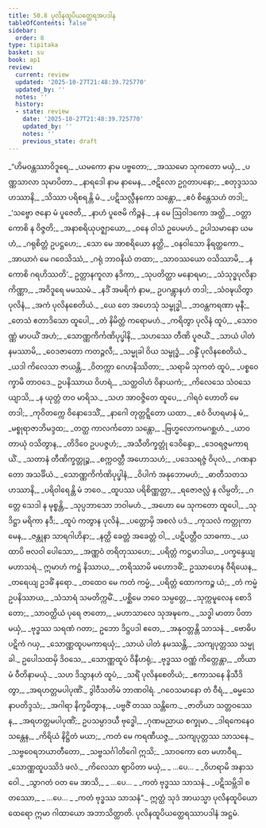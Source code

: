 ```yaml
---
title: 50.8 ပုလိနထူပိယတ္ထေရအပဒါန
tableOfContents: false
sidebar:
  order: 8
type: tipitaka
basket: su
book: ap1
review:
  current: review
  updated: '2025-10-27T21:48:39.725770'
  updated_by: ''
  notes: ''
  history:
  - state: review
    date: '2025-10-27T21:48:39.725770'
    updated_by: ''
    notes: ''
    previous_state: draft
---
```



<ReviewStatus review={frontmatter.review} showDetails={true} />

<HypothesisAnnotation frontmatter={frontmatter} />

<DynamicBreadcrumb />

<Division number="57" book="ap1" e="ch" v="20" p="433">

<Paragraph number="6500" type="verses" book="ap1">
_“ဟိမဝန္တဿာဝိဒူရေ,_  
_ယမကော နာမ ပဗ္ဗတော;_  
_အဿမော သုကတော မယှံ,_  
_ပဏ္ဏသာလာ သုမာပိတာ._  

</Paragraph>

</Division>
<Division number="58" book="ap1" e="ch" v="20" p="433">

<Paragraph number="6501" type="verses" book="ap1">
_နာရဒေါ နာမ နာမေန,_  
_ဇဋိလော ဥဂ္ဂတာပနော;_  
_စတုဒ္ဒသသဟဿာနိ,_  
_သိဿာ ပရိစရန္တိ မံ._  

</Paragraph>

</Division>
<Division number="59" book="ap1" e="ch" v="20" p="434">

<Paragraph number="6502" type="verses" book="ap1">
_ပဋိသလ္လီနကော သန္တော,_  
_ဧဝံ စိန္တေသဟံ တဒါ;_  
_‘သဗ္ဗော ဇနော မံ ပူဇေတိ,_  
_နာဟံ ပူဇေမိ ကိဉ္စနံ._  

</Paragraph>

</Division>
<Division number="60" book="ap1" e="ch" v="20" p="434">

<Paragraph number="6503" type="verses" book="ap1">
_န မေ ဩဝါဒကော အတ္ထိ,_  
_ဝတ္တာ ကောစိ န ဝိဇ္ဇတိ;_  
_အနာစရိယုပဇ္ဈာယော,_  
_ဝနေ ဝါသံ ဥပေမဟံ._  

</Paragraph>

</Division>
<Division number="61" book="ap1" e="ch" v="20" p="434">

<Paragraph number="6504" type="verses" book="ap1">
ဥပါသမာနော ယမဟံ,_  
_ဂရုစိတ္တံ ဥပဋ္ဌဟေ;_  
_သော မေ အာစရိယော နတ္ထိ,_  
_ဝနဝါသော နိရတ္ထကော._  

</Paragraph>

</Division>
<Division number="62" book="ap1" e="ch" v="20" p="434">

<Paragraph number="6505" type="verses" book="ap1">
_အာယာဂံ မေ ဂဝေသိဿံ,_  
_ဂရုံ ဘာဝနိယံ တထာ;_  
_သာဝဿယော ဝသိဿာမိ,_  
_န ကောစိ ဂရဟိဿတိ’._  

</Paragraph>

</Division>
<Division number="63" book="ap1" e="ch" v="20" p="434">

<Paragraph number="6506" type="verses" book="ap1">
ဥတ္တာနကူလာ နဒိကာ,_  
_သုပတိတ္ထာ မနောရမာ;_  
_သံသုဒ္ဓပုလိနာကိဏ္ဏာ,_  
_အဝိဒူရေ မမဿမံ._  

</Paragraph>

</Division>
<Division number="64" book="ap1" e="ch" v="20" p="434">

<Paragraph number="6507" type="verses" book="ap1">
_နဒိံ အမရိကံ နာမ,_  
ဥပဂန္တွာနဟံ တဒါ;_  
_သံဝဍ္ဎယိတွာ ပုလိနံ,_  
_အကံ ပုလိနစေတိယံ._  

</Paragraph>

</Division>
<Division number="65" book="ap1" e="ch" v="20" p="434">

<Paragraph number="6508" type="verses" book="ap1">
_ယေ တေ အဟေသုံ သမ္ဗုဒ္ဓါ,_  
_ဘဝန္တကရဏာ မုနီ;_  
_တေသံ ဧတာဒိသော ထူပေါ,_  
_တံ နိမိတ္တံ ကရောမဟံ._  

</Paragraph>

</Division>
<Division number="66" book="ap1" e="ch" v="20" p="434">

<Paragraph number="6509" type="verses" book="ap1">
_ကရိတွာ ပုလိနံ ထူပံ,_  
_သောဝဏ္ဏံ မာပယိံ အဟံ;_  
_သောဏ္ဏကိင်္ကဏိပုပ္ဖါနိ,_  
_သဟဿေ တီဏိ ပူဇယိံ._  

</Paragraph>

</Division>
<Division number="67" book="ap1" e="ch" v="20" p="434">

<Paragraph number="6510" type="verses" book="ap1">
_သာယံ ပါတံ နမဿာမိ,_  
_ဝေဒဇာတော ကတဉ္ဇလီ;_  
_သမ္မုခါ ဝိယ သမ္ဗုဒ္ဓံ,_  
_ဝန္ဒိံ ပုလိနစေတိယံ._  

</Paragraph>

</Division>
<Division number="68" book="ap1" e="ch" v="20" p="434">

<Paragraph number="6511" type="verses" book="ap1">
_ယဒါ ကိလေသာ ဇာယန္တိ,_  
_ဝိတက္ကာ ဂေဟနိဿိတာ;_  
_သရာမိ သုကတံ ထူပံ,_  
_ပစ္စဝေက္ခာမိ တာဝဒေ._  

</Paragraph>

</Division>
<Division number="69" book="ap1" e="ch" v="20" p="434">

<Paragraph number="6512" type="verses" book="ap1">
ဥပနိဿာယ ဝိဟရံ,_  
_သတ္ထဝါဟံ ဝိနာယကံ;_  
_ကိလေသေ သံဝသေယျာသိ,_  
_န ယုတ္တံ တဝ မာရိသ._  

</Paragraph>

</Division>
<Division number="70" book="ap1" e="ch" v="20" p="434">

<Paragraph number="6513" type="verses" book="ap1">
_သဟ အာဝဇ္ဇိတေ ထူပေ,_  
_ဂါရဝံ ဟောတိ မေ တဒါ;_  
_ကုဝိတက္ကေ ဝိနောဒေသိံ,_  
_နာဂေါ တုတ္တဋ္ဋိတော ယထာ._  

</Paragraph>

</Division>
<Division number="71" book="ap1" e="ch" v="20" p="434">

<Paragraph number="6514" type="verses" book="ap1">
_ဧဝံ ဝိဟရမာနံ မံ,_  
_မစ္စုရာဇာဘိမဒ္ဒထ;_  
_တတ္ထ ကာလင်္ကတော သန္တော,_  
_ဗြဟ္မလောကမဂစ္ဆဟံ._  

</Paragraph>

</Division>
<Division number="72" book="ap1" e="ch" v="20" p="435">

<Paragraph number="6515" type="verses" book="ap1">
_ယာဝတာယုံ ဝသိတွာန,_  
_တိဒိဝေ ဥပပဇ္ဇဟံ;_  
_အသီတိက္ခတ္တုံ ဒေဝိန္ဒော,_  
_ဒေဝရဇ္ဇမကာရယိံ._  

</Paragraph>

</Division>
<Division number="73" book="ap1" e="ch" v="20" p="435">

<Paragraph number="6516" type="verses" book="ap1">
_သတာနံ တီဏိက္ခတ္တုဉ္စ,_  
_စက္ကဝတ္တီ အဟောသဟံ;_  
_ပဒေသရဇ္ဇံ ဝိပုလံ,_  
_ဂဏနာတော အသင်္ခိယံ._  

</Paragraph>

</Division>
<Division number="74" book="ap1" e="ch" v="20" p="435">

<Paragraph number="6517" type="verses" book="ap1">
_သောဏ္ဏကိင်္ကဏိပုပ္ဖါနံ,_  
_ဝိပါကံ အနုဘောမဟံ;_  
_ဓာတီသတသဟဿာနိ,_  
_ပရိဝါရေန္တိ မံ ဘဝေ._  

</Paragraph>

</Division>
<Division number="75" book="ap1" e="ch" v="20" p="435">

<Paragraph number="6518" type="verses" book="ap1">
_ထူပဿ ပရိစိဏ္ဏတ္တာ,_  
_ရဇောဇလ္လံ န လိမ္ပတိ;_  
_ဂတ္တေ သေဒါ န မုစ္စန္တိ,_  
_သုပ္ပဘာသော ဘဝါမဟံ._  

</Paragraph>

</Division>
<Division number="76" book="ap1" e="ch" v="20" p="435">

<Paragraph number="6519" type="verses" book="ap1">
_အဟော မေ သုကတော ထူပေါ,_  
_သုဒိဋ္ဌာ မရိကာ နဒီ;_  
_ထူပံ ကတွာန ပုလိနံ,_  
_ပတ္တောမှိ အစလံ ပဒံ._  

</Paragraph>

</Division>
<Division number="77" book="ap1" e="ch" v="20" p="435">

<Paragraph number="6520" type="verses" book="ap1">
_ကုသလံ ကတ္တုကာမေန,_  
_ဇန္တုနာ သာရဂါဟိနာ;_  
_နတ္ထိ ခေတ္တံ အခေတ္တံ ဝါ,_  
_ပဋိပတ္တီဝ သာဓကာ._  

</Paragraph>

</Division>
<Division number="78" book="ap1" e="ch" v="20" p="435">

<Paragraph number="6521" type="verses" book="ap1">
_ယထာပိ ဗလဝါ ပေါသော,_  
_အဏ္ဏဝံ တရိတုဿဟေ;_  
_ပရိတ္တံ ကဋ္ဌမာဒါယ,_  
_ပက္ခန္ဒေယျ မဟာသရံ._  

</Paragraph>

</Division>
<Division number="79" book="ap1" e="ch" v="20" p="435">

<Paragraph number="6522" book="ap1">
ဣမာဟံ ကဋ္ဌံ နိဿာယ,_  
_တရိဿာမိ မဟောဒဓိံ;_  
ဥဿာဟေန ဝီရိယေန,_  
_တရေယျ ဥဒဓိံ နရော._  

</Paragraph>

</Division>
<Division number="80" book="ap1" e="ch" v="20" p="435">

<Paragraph number="6523" type="verses" book="ap1">
_တထေဝ မေ ကတံ ကမ္မံ,_  
_ပရိတ္တံ ထောကကဉ္စ ယံ;_  
_တံ ကမ္မံ ဥပနိဿာယ,_  
_သံသာရံ သမတိက္ကမိံ._  

</Paragraph>

</Division>
<Division number="81" book="ap1" e="ch" v="20" p="435">

<Paragraph number="6524" type="verses" book="ap1">
_ပစ္ဆိမေ ဘဝေ သမ္ပတ္တေ,_  
_သုက္ကမူလေန စောဒိတော;_  
_သာဝတ္ထိယံ ပုရေ ဇာတော,_  
_မဟာသာလေ သုအဍ္ဎကေ._  

</Paragraph>

</Division>
<Division number="82" book="ap1" e="ch" v="20" p="435">

<Paragraph number="6525" type="verses" book="ap1">
_သဒ္ဓါ မာတာ ပိတာ မယှံ,_  
_ဗုဒ္ဓဿ သရဏံ ဂတာ;_  
ဥဘော ဒိဋ္ဌပဒါ ဧတေ,_  
_အနုဝတ္တန္တိ သာသနံ._  

</Paragraph>

</Division>
<Division number="83" book="ap1" e="ch" v="20" p="435">

<Paragraph number="6526" type="verses" book="ap1">
_ဗောဓိပပဋိကံ ဂယှ,_  
_သောဏ္ဏထူပမကာရယုံ;_  
_သာယံ ပါတံ နမဿန္တိ,_  
_သကျပုတ္တဿ သမ္မုခါ._  

</Paragraph>

</Division>
<Division number="84" book="ap1" e="ch" v="20" p="436">

<Paragraph number="6527" type="verses" book="ap1">
ဥပေါသထမှိ ဒိဝသေ,_  
_သောဏ္ဏထူပံ ဝိနီဟရုံ;_  
_ဗုဒ္ဓဿ ဝဏ္ဏံ ကိတ္တေန္တာ,_  
_တိယာမံ ဝီတိနာမယုံ._  

</Paragraph>

</Division>
<Division number="85" book="ap1" e="ch" v="20" p="436">

<Paragraph number="6528" type="verses" book="ap1">
_သဟ ဒိသွာနဟံ ထူပံ,_  
_သရိံ ပုလိနစေတိယံ;_  
_ဧကာသနေ နိသီဒိတွာ,_  
_အရဟတ္တမပါပုဏိံ._  


</Paragraph>
</Division>

<Paragraph number="6529" type="center" book="ap1">
ဒွါဝီသတိမံ ဘာဏဝါရံ.


</Paragraph>

<Division number="86" book="ap1" e="ch" v="20" p="436">

<Paragraph number="6530" type="verses" book="ap1">
_ဂဝေသမာနော တံ ဝီရံ,_  
_ဓမ္မသေနာပတိဒ္ဒသံ;_  
_အဂါရာ နိက္ခမိတွာန,_  
_ပဗ္ဗဇိံ တဿ သန္တိကေ._  

</Paragraph>

</Division>
<Division number="87" book="ap1" e="ch" v="20" p="436">

<Paragraph number="6531" type="verses" book="ap1">
_ဇာတိယာ သတ္တဝဿေန,_  
_အရဟတ္တမပါပုဏိံ;_  
ဥပသမ္ပာဒယီ ဗုဒ္ဓေါ,_  
_ဂုဏမညာယ စက္ခုမာ._  

</Paragraph>

</Division>
<Division number="88" book="ap1" e="ch" v="20" p="436">

<Paragraph number="6532" type="verses" book="ap1">
_ဒါရကေနေဝ သန္တေန,_  
_ကိရိယံ နိဋ္ဌိတံ မယာ;_  
_ကတံ မေ ကရဏီယဇ္ဇ,_  
_သကျပုတ္တဿ သာသနေ._  

</Paragraph>

</Division>
<Division number="89" book="ap1" e="ch" v="20" p="436">

<Paragraph number="6533" type="verses" book="ap1">
_သဗ္ဗဝေရဘယာတီတော,_  
_သဗ္ဗသင်္ဂါတိဂေါ ဣသိ;_  
_သာဝကော တေ မဟာဝီရ,_  
_သောဏ္ဏထူပဿိဒံ ဖလံ._  

</Paragraph>

</Division>
<Division number="90" book="ap1" e="ch" v="20" p="436">

<Paragraph number="6534" type="verses" book="ap1">
_ကိလေသာ ဈာပိတာ မယှံ,_  
_ …ပေ… _  
_ဝိဟရာမိ အနာသဝေါ._  

</Paragraph>

</Division>
<Division number="91" book="ap1" e="ch" v="20" p="436">

<Paragraph number="6535" type="verses" book="ap1">
_သွာဂတံ ဝတ မေ အာသိ,_  
_ …ပေ… _  
_ကတံ ဗုဒ္ဓဿ သာသနံ._  

</Paragraph>

</Division>
<Division number="92" book="ap1" e="ch" v="20" p="436">

<Paragraph number="6536" type="verses" book="ap1">
_ပဋိသမ္ဘိဒါ စတဿော,_  
_ …ပေ… _  
_ကတံ ဗုဒ္ဓဿ သာသနံ”._  

</Paragraph>

<Paragraph number="6537" book="ap1">
ဣတ္ထံ သုဒံ အာယသ္မာ ပုလိနထူပိယော ထေရော ဣမာ ဂါထာယော အဘာသိတ္ထာတိ.

</Paragraph>
</Division>

<Paragraph number="6538" type="center" book="ap1">
ပုလိနထူပိယတ္ထေရဿာပဒါနံ အဋ္ဌမံ.
</Paragraph>